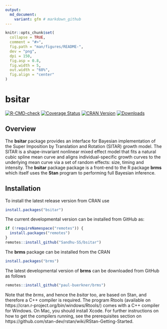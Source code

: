 ```yaml
---
output:
  md_document:
    variant: gfm # markdown_github
---
```



```r
knitr::opts_chunk$set(
  collapse = TRUE,
  comment = "#>",
  fig.path = "man/figures/README-",
  dev = "png",
  dpi = 150,
  fig.asp = 0.8,
  fig.width = 5,
  out.width = "60%",
  fig.align = "center"
)
```


# bsitar

[![R-CMD-check](https://github.com/Sandhu-SS/bsitar/workflows/R-CMD-check/badge.svg)](https://github.com/Sandhu-SS/bsitar/actions)
[![Coverage Status](https://codecov.io/github/Sandhu-SS/bsitar/coverage.svg?branch=master)](https://app.codecov.io/github/Sandhu-SS/bsitar?branch=main)
[![CRAN Version](https://www.r-pkg.org/badges/version/bsitar)](https://cran.r-project.org/package=bsitar)
[![Downloads](https://cranlogs.r-pkg.org/badges/bsitar?color=brightgreen)](https://CRAN.R-project.org/package=bsitar)


## Overview

The **bsitar** package provides an interface for Bayesian implementation of the
Super Imposition by Translation and Rotation (SITAR) growth model. The SITAR is
a shape-invariant nonlinear mixed effect model that fits a natural cubic spline
mean curve and aligns individual-specific growth curves to the underlying mean
curve via a set of random effects: size, timing and intensity. The
**bsitar** package package is a front-end to the R package **brms** which itself uses the **Stan** program to performing full Bayesian inference.


## Installation

To install the latest release version from CRAN use

```r
install.packages("bsitar")
```

The current developmental version can be installed from GitHub as:

```r
if (!requireNamespace("remotes")) {
  install.packages("remotes")
}
remotes::install_github("Sandhu-SS/bsitar")
```

The **brms** package can be installed from the CRAN 

```r
install.packages("brms")
```

The latest developmental version of **brms** can be downloaded from GitHub as follows

```r
remotes::install_github("paul-buerkner/brms")
```


Note that the *brms*, and hence the *bsitar* too, are based on Stan, and therefore a C++ compiler is required. The program Rtools
(available on https://cran.r-project.org/bin/windows/Rtools/) comes with a C++
compiler for Windows. On Mac, you should install Xcode. For further instructions
on how to get the compilers running, see the prerequisites section on
https://github.com/stan-dev/rstan/wiki/RStan-Getting-Started.

